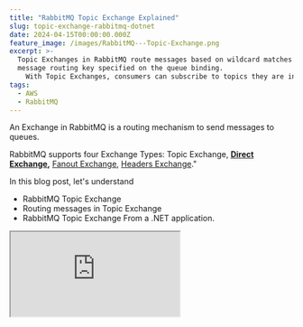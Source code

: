 ```yaml
---
title: "RabbitMQ Topic Exchange Explained"
slug: topic-exchange-rabbitmq-dotnet
date: 2024-04-15T00:00:00.000Z
feature_image: /images/RabbitMQ---Topic-Exchange.png
excerpt: >-
  Topic Exchanges in RabbitMQ route messages based on wildcard matches on the
  message routing key specified on the queue binding.
    With Topic Exchanges, consumers can subscribe to topics they are interested in, like subscribing to a feed or individual tags.
tags:
  - AWS
  - RabbitMQ
---
```

An Exchange in RabbitMQ is a routing mechanism to send messages to queues.

RabbitMQ supports four Exchange Types: Topic Exchange, [**Direct Exchange**](/blog/direct-exchange-rabbitmq-dotnet/)**,** [Fanout Exchange](/blog/fanout-exchange-rabbitmq-dotnet/), [Headers Exchange](/blog/headers-exchange-rabbitmq-dotnet/)."

In this blog post, let's understand

-   RabbitMQ Topic Exchange
-   Routing messages in Topic Exchange
-   RabbitMQ Topic Exchange From a .NET application.

<iframe src="https://www.youtube.com/embed/bX0wmezRomI?feature=oembed" />

I use [Amazon MQ](https://aws.amazon.com/amazon-mq/?ref=rahulpnath.com), a managed message broker service that supports ActiveMQ and RabbitMQ engine types, to host my RabbitMQ instance. However, you can use [one of the various options that RabbitMQ provides](https://www.rabbitmq.com/download.html?ref=rahulpnath.com) to host your instance,

_This article is sponsored by AWS and is part of my_ [_RabbitMQ Series_](/blog/tag/rabbitmq/)_._

## What is a RabbitMQ Topic Exchange?

Topic Exchanges in RabbitMQ route messages based on wildcard matches on the message routing key specified on the queue binding.

With Topic Exchanges, consumers can subscribe to topics they are interested in, like subscribing to a feed or individual tags.

Messages matching the criteria are sent to the appropriate queue.

> _If no bindings use wildcards, a Topic Exchange behaves like a Direct Exchange and you are better off using that._

## Message Routing in RabbitMQ Topic Exchange

Topic exchanges route messages to one or many queues based on matching between a message routing key and the pattern on the Exchange binding key.

You can use wildcards when specifying a Binding key, and all messages with a routing key matching the wildcard are considered matches.

![](/images/image-4.png)

The message routing key in a Topic Exchange is usually a list of words delimited by dots. This makes it easy to use wildcards to filter messages. e.g. _color.orange, aus.nsw.syd, stock.usd.nyse_ etc

### Binding Wildcards in Topic Exchange

When specifying the binding key, you can use two wildcard formats.

-   \# (Hash) → Matches zero or more words
-   \* (Star) → Match one word

For example let's say we have messages sent to the queue for a Weather API application. The routing key takes the format of _country.state.city_ codes (_aus.nsw.syd_).

If a consumer is interested in all messages for the NSW state in Australia, it can specify the binding with key _aus.nsw.\*._ This sends all messages with 'aus.nsw' to that.

Similarly, if a consumer is interested in all messages on Australia, it can specify '_aus.#_', which matches any message that starts with the aus. prefix.

## RabbitMQ Topic Exchange From .NET

We will use a NuGet package, [RabbitMQ.Client](https://www.nuget.org/packages/RabbitMQ.Client?ref=rahulpnath.com), to connect and send/receive messages from RabbitMQ.

If you are new to building RabbitMQ from .NET applications, check out the Getting Started article below.

<BlogLink
  href="/blog/amazon-mq-rabbitmq-dotnet/"
  title="Amazon MQ RabbitMQ: A Reliable Messaging Solution for Your .NET Projects"
  description="RabbitMQ is a powerful open-source message broker facilitating communication between systems or applications. Let’s learn how to get started using RabbitMQ on Amazon MQ from .NET application."
  authorImage="/images/logo-512x512.png"
  authorName="Rahul Nath"
  authorTitle="Rahul Pulikkot Nath"
  featureImage="/images/rabbit-mq-dotnet.png"
/>

### Create and Send Messages to RabbitMQ Topic Exchange From .NET

Exchanges are created using the Channel.

The `ExchangeDeclare` the method takes in an exchange name and its type. Below is an example of creating a RabbitMQ Topic Exchange in .NET.

```csharp
var factory = new ConnectionFactory()
{
    Uri = new Uri("YOUR RABBIT INSTANCE URI"),
    Port = 5671,
    UserName = "<USERNAME FROM CONFIGURATION FILE>",
    Password = "<PASSWORD FROM CONFIGURATION FILE>"
};

using var connection = factory.CreateConnection();
using var channel = connection.CreateModel();

var exchangeName = "weather_topic";
channel.ExchangeDeclare(exchangeName, ExchangeType.Topic);

```

When sending a message, the sender specifies the Exchange and the routing key.

```csharp
var body = Encoding.UTF8.GetBytes(message);
channel.BasicPublish(exchangeName, routingKey, null, body);

```

### Set up Binding on RabbitMQ Topic Exchange From .NET

Messages are routed to Queues from Exchanges using the Binding information.

To create a Queue, use the `QueueDeclare` method. It will create a new Queue only if one doesn't exist with the same name.

```csahrp
var factory = new ConnectionFactory()
{
    Uri = new Uri("YOUR RABBIT INSTANCE URI"),
    Port = 5671,
    UserName = "<USERNAME FROM CONFIGURATION FILE>",
    Password = "<PASSWORD FROM CONFIGURATION FILE>"
};

using var connection = factory.CreateConnection();
using var channel = connection.CreateModel();

var queueName = "nsw";
channel.QueueDeclare(queueName, false, false, false, null);
channel.QueueBind(queueName, "weather_topic", "aus.nsw.*");

```

The above code sets up a queue `nsw` with a binding on the `weather_topic` exchange with a binding key `aus.nws.*` that filters all messages for NSW state in Australia.

![](/images/image-5.png)

AWS MQ RabbitMQ Management Console shows a Topic Exchange with the two bindings using wildcards.

To set up a Queue to capture all messages to Australia, let's create a new queue `aus` with the binding using the # (hash) wildcard, as shown below.

```csharp
var queueName = "aus";
channel.QueueDeclare(queueName, false, false, false, null);
channel.QueueBind(queueName, "weather_topic", "aus.#");

```

Whenever a message comes to the exchange for any state in Australia, a copy gets routed to the `aus` queue. Similarly, when a message arrives for any city in `nsw`, a copy gets sent to both `aus` and `nsw` queue.

![](/images/rabbitmq-topic-exchange-demo.gif)

RabbitMQ Topic Exchange demo using different wildcard options.
